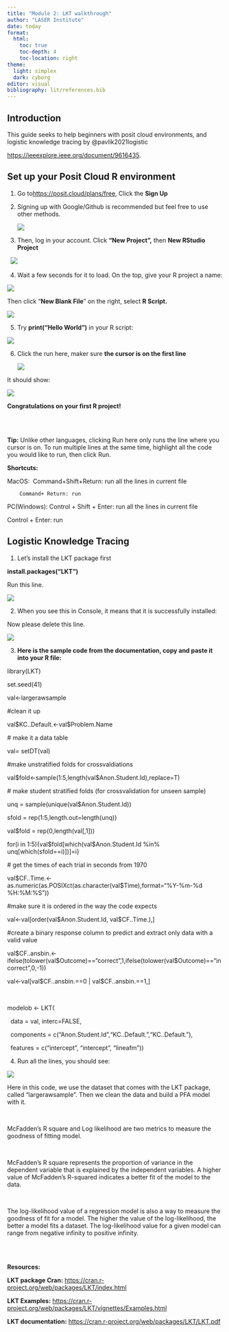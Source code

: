 ```yaml
---
title: "Module 2: LKT walkthrough"
author: "LASER Institute"
date: today 
format:
  html:
    toc: true
    toc-depth: 4
    toc-location: right
theme:
  light: simplex
  dark: cyborg
editor: visual
bibliography: lit/references.bib
---
```


## Introduction

This guide seeks to help beginners with posit cloud environments, and logistic knowledge tracing by @pavlik2021logistic

<https://ieeexplore.ieee.org/document/9616435>.

## Set up your Posit Cloud R environment

1.  Go to<https://posit.cloud/plans/free>, Click the **Sign Up**

2.  Signing up with Google/Github is recommended but feel free to use other methods.

    ![](images/signup.png)

<!-- -->

3.  Then, log in your account. Click **“New Project”,** then **New RStudio Project**

  ![](images/newproject.png)

4.  Wait a few seconds for it to load. On the top, give your R project a name:

![](images/projectname.png)

Then click “**New Blank File**” on the right, select **R Script.**

![](images/blankfile.png)

5.  Try **print(“Hello World”)** in your R script:

![](images/helloworld.png)

6.  Click the run here, maker sure **the cursor is on the first line**

    ![](images/run.png)

It should show:

![](images/output.png)

**Congratulations on your first R project!**

\
\

**Tip:** Unlike other languages, clicking Run here only runs the line where you cursor is on. To run multiple lines at the same time, highlight all the code you would like to run, then click Run.

**Shortcuts:**

MacOS:  Command+Shift+Return: run all the lines in current file

```         
    Command+ Return: run    
```

PC(Windows): Control + Shift + Enter: run all the lines in current file

Control + Enter: run

## Logistic Knowledge Tracing

1.  Let’s install the LKT package first

**install.packages("LKT")**

Run this line.

![](images/instalLKT.png)

2.  When you see this in Console, it means that it is successfully installed:

Now please delete this line.

![](images/installsuccess.png)

3.  **Here is the sample code from the documentation, copy and paste it into your R file:**

library(LKT)

set.seed(41)

val\<-largerawsample

#clean it up

val\$KC..Default.\<-val\$Problem.Name

\# make it a data table

val= setDT(val)

#make unstratified folds for crossvaldiations

val\$fold\<-sample(1:5,length(val\$Anon.Student.Id),replace=T)

\# make student stratified folds (for crossvalidation for unseen sample)

unq = sample(unique(val\$Anon.Student.Id))

sfold = rep(1:5,length.out=length(unq))

val\$fold = rep(0,length(val\[,1\]))

for(i in 1:5){val\$fold\[which(val\$Anon.Student.Id %in% unq\[which(sfold==i)\])\]=i}

\# get the times of each trial in seconds from 1970

val\$CF..Time.\<-as.numeric(as.POSIXct(as.character(val\$Time),format="%Y-%m-%d %H:%M:%S"))

#make sure it is ordered in the way the code expects

val\<-val\[order(val\$Anon.Student.Id, val\$CF..Time.),\]

#create a binary response column to predict and extract only data with a valid value

val\$CF..ansbin.\<-ifelse(tolower(val\$Outcome)=="correct",1,ifelse(tolower(val\$Outcome)=="incorrect",0,-1))

val\<-val\[val\$CF..ansbin.==0 \| val\$CF..ansbin.==1,\]

\

modelob \<- LKT(

  data = val, interc=FALSE,

  components = c("Anon.Student.Id","KC..Default.","KC..Default."),

  features = c("intercept", "intercept", "lineafm"))

4.  Run all the lines, you should see:

![](images/finaloutput.png)

Here in this code, we use the dataset that comes with the LKT package, called “largerawsample”. Then we clean the data and build a PFA model with it.

\

McFadden’s R square and Log likelihood are two metrics to measure the goodness of fitting model.  

\

McFadden’s R square represents the proportion of variance in the dependent variable that is explained by the independent variables. A higher value of McFadden's R-squared indicates a better fit of the model to the data. 

\

The log-likelihood value of a regression model is also a way to measure the goodness of fit for a model. The higher the value of the log-likelihood, the better a model fits a dataset. The log-likelihood value for a given model can range from negative infinity to positive infinity.

\
\

**Resources:**

**LKT package Cran:** <https://cran.r-project.org/web/packages/LKT/index.html>

**LKT Examples:** <https://cran.r-project.org/web/packages/LKT/vignettes/Examples.html>

**LKT documentation:** <https://cran.r-project.org/web/packages/LKT/LKT.pdf>

\

